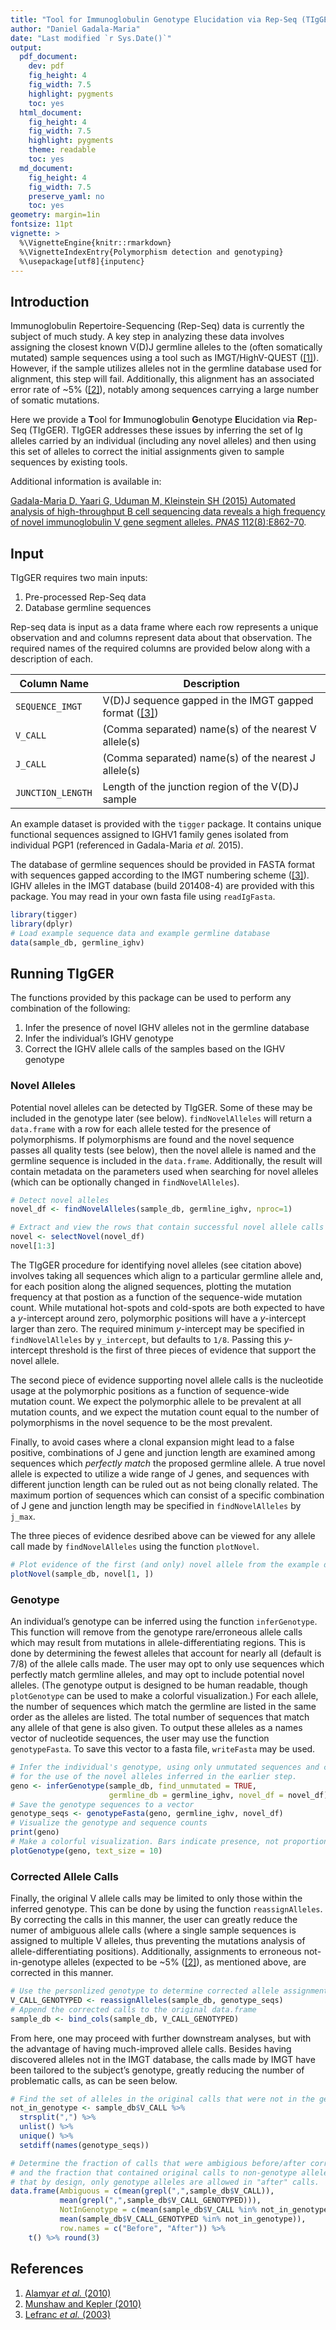 ```yaml
---
title: "Tool for Immunoglobulin Genotype Elucidation via Rep-Seq (TIgGER)"
author: "Daniel Gadala-Maria"
date: "Last modified `r Sys.Date()`"
output:
  pdf_document:
    dev: pdf
    fig_height: 4
    fig_width: 7.5
    highlight: pygments
    toc: yes
  html_document:
    fig_height: 4
    fig_width: 7.5
    highlight: pygments
    theme: readable
    toc: yes
  md_document:
    fig_height: 4
    fig_width: 7.5
    preserve_yaml: no
    toc: yes
geometry: margin=1in
fontsize: 11pt
vignette: >
  %\VignetteEngine{knitr::rmarkdown} 
  %\VignetteIndexEntry{Polymorphism detection and genotyping} 
  %\usepackage[utf8]{inputenc}
---
```


## Introduction 

Immunoglobulin Repertoire-Sequencing (Rep-Seq) data is currently the subject of 
much study. A key step in analyzing these data involves assigning the closest 
known V(D)J germline alleles to the (often somatically mutated) sample sequences
using a tool such as IMGT/HighV-QUEST ([[1]][1]). However, if the sample utilizes 
alleles not in the germline database used for alignment, this step will fail. 
Additionally, this alignment has an associated error rate of ~5% ([[2]][2]), 
notably among sequences carrying a large number of somatic mutations.

Here we provide a **T**ool for **I**mmuno**g**lobulin **G**enotype 
**E**lucidation via **R**ep-Seq (TIgGER). TIgGER addresses these issues by 
inferring the set of Ig alleles carried by an individual (including any novel 
alleles) and then using this set of alleles to correct the initial assignments 
given to sample sequences by existing tools.

Additional information is available in:

[Gadala-Maria D, Yaari G, Uduman M, Kleinstein SH (2015) Automated analysis of 
high-throughput B cell sequencing data reveals a high frequency of novel 
immunoglobulin V gene segment alleles. *PNAS* 
112(8):E862-70](http://www.pnas.org/content/early/2015/02/05/1417683112).


## Input

TIgGER requires two main inputs:

1. Pre-processed Rep-Seq data
2. Database germline sequences

Rep-seq data is input as a data frame where each row represents a unique 
observation and and columns represent data about that observation. The required
names of the required columns are provided below along with a description of 
each.

Column Name           | Description 
----------------------|---------------------------------------------------------
`SEQUENCE_IMGT`       | V(D)J sequence gapped in the IMGT gapped format ([[3]][3])
`V_CALL`              | (Comma separated) name(s) of the nearest V allele(s) 
`J_CALL`              | (Comma separated) name(s) of the nearest J allele(s) 
`JUNCTION_LENGTH`     | Length of the junction region of the V(D)J sample

An example dataset is provided with the `tigger` package. It contains unique 
functional sequences assigned to IGHV1 family genes isolated from individual 
PGP1 (referenced in Gadala-Maria *et al.* 2015).

The database of germline sequences should be provided in FASTA format with 
sequences gapped according to the IMGT numbering scheme ([[3]][3]). IGHV alleles in
the IMGT database (build 201408-4) are provided with this package. You may read 
in your own fasta file using `readIgFasta`.

```r
library(tigger)
library(dplyr)
# Load example sequence data and example germline database
data(sample_db, germline_ighv)
```

## Running TIgGER

The functions provided by this package can be used to perform any combination of
the following:

1. Infer the presence of novel IGHV alleles not in the germline database
2. Infer the individual's IGHV genotype
3. Correct the IGHV allele calls of the samples based on the IGHV genotype

### Novel Alleles

Potential novel alleles can be detected by TIgGER. Some of these may be included
in the genotype later (see below). `findNovelAlleles` will return a `data.frame`
with a row for each allele tested for the presence of polymorphisms. If
polymorphisms are found and the novel sequence passes all quality tests (see
below), then the novel allele is named and the germline sequence is included in
the `data.frame`. Additionally, the result will contain metadata on the 
parameters used when searching for novel alleles (which can be optionally
changed in `findNovelAlleles`).

```r
# Detect novel alleles
novel_df <- findNovelAlleles(sample_db, germline_ighv, nproc=1)
```

```r
# Extract and view the rows that contain successful novel allele calls
novel <- selectNovel(novel_df)
novel[1:3]
```

The TIgGER procedure for identifying novel alleles (see citation above) involves
taking all sequences which align to a particular germline allele and, for each 
position along the aligned sequences, plotting the mutation frequency at that 
postion as a function of the sequence-wide mutation count. While mutational 
hot-spots and cold-spots are both expected to have a *y*-intercept around zero, 
polymorphic positions will have a *y*-intercept larger than zero. The required 
minimum *y*-intercept may be specified in `findNovelAlleles` by `y_intercept`, but 
defaults to `1/8`. Passing this *y*-intercept threshold is the first of three 
pieces of evidence that support the novel allele.

The second piece of evidence supporting novel allele calls is the nucleotide
usage at the polymorphic positions as a function of sequence-wide mutation
count. We expect the polymorphic allele to be prevalent at all mutation counts,
and we expect the mutation count equal to the number of polymorphisms in the
novel sequence to be the most prevalent.

Finally, to avoid cases where a clonal expansion might lead to a false positive,
combinations of J gene and junction length are examined among sequences which 
*perfectly match* the proposed germline allele. A true novel allele is expected 
to utilize a wide range of J genes, and sequences with different junction length
can be ruled out as not being clonally related. The maximum portion of sequences
which can consist of a specific combination of J gene and junction length may be
specified in `findNovelAlleles` by `j_max`.

The three pieces of evidence desribed above can be viewed for any allele call
made by `findNovelAlleles` using the function `plotNovel`.


```r
# Plot evidence of the first (and only) novel allele from the example data
plotNovel(sample_db, novel[1, ])
```

### Genotype
An individual's genotype can be inferred using the function `inferGenotype`.
This function will remove from the genotype rare/erroneous allele calls which
may result from mutations in allele-differentiating regions. This is done by
determining the fewest alleles that account for nearly all (default is 7/8) of 
the allele calls made. The user may opt to only use sequences which perfectly
match germline alleles, and may opt to include potential novel alleles.
(The genotype output is designed to be human readable, though `plotGenotype`
can be used to make a colorful visualization.) For each allele, the
number of sequences which  match the germline are listed in the same order as
the alleles are listed. The total number of sequences that match any allele of
that gene is also given. To output these alleles as a names vector of nucleotide
sequences, the user may use the function `genotypeFasta`. To save this vector to
a fasta file, `writeFasta` may be used.

```r
# Infer the individual's genotype, using only unmutated sequences and checking
# for the use of the novel alleles inferred in the earlier step.
geno <- inferGenotype(sample_db, find_unmutated = TRUE,
                      germline_db = germline_ighv, novel_df = novel_df)
# Save the genotype sequences to a vector
genotype_seqs <- genotypeFasta(geno, germline_ighv, novel_df)
# Visualize the genotype and sequence counts
print(geno)
# Make a colorful visualization. Bars indicate presence, not proportion.
plotGenotype(geno, text_size = 10)

```

### Corrected Allele Calls

Finally, the original V allele calls may be limited to only those within the 
inferred genotype. This can be done by using the function `reassignAlleles`.
By correcting the calls in this manner, the user can greatly reduce the numer of
ambiguous allele calls (where a single sample sequences is assigned to multiple
V alleles, thus preventing the mutations analysis of allele-differentiating
positions). Additionally, assignments to erroneous not-in-genotype alleles
(expected to be ~5% ([[2]][2]), as mentioned above, are corrected in this manner.

```r
# Use the personlized genotype to determine corrected allele assignments
V_CALL_GENOTYPED <- reassignAlleles(sample_db, genotype_seqs)
# Append the corrected calls to the original data.frame
sample_db <- bind_cols(sample_db, V_CALL_GENOTYPED)
```

From here, one may proceed with further downstream analyses, but with the
advantage of having much-improved allele calls. Besides having discovered
alleles not in the IMGT database, the calls made by IMGT have been tailored to
the subject's genotype, greatly reducing the number of problematic calls, as
can be seen below.

```r
# Find the set of alleles in the original calls that were not in the genotype
not_in_genotype <- sample_db$V_CALL %>%
  strsplit(",") %>%
  unlist() %>%
  unique() %>%
  setdiff(names(genotype_seqs))

# Determine the fraction of calls that were ambigious before/after correction
# and the fraction that contained original calls to non-genotype alleles. Note
# that by design, only genotype alleles are allowed in "after" calls.
data.frame(Ambiguous = c(mean(grepl(",",sample_db$V_CALL)),
           mean(grepl(",",sample_db$V_CALL_GENOTYPED))),
           NotInGenotype = c(mean(sample_db$V_CALL %in% not_in_genotype),
           mean(sample_db$V_CALL_GENOTYPED %in% not_in_genotype)),
           row.names = c("Before", "After")) %>% 
    t() %>% round(3)

```


## References

1. [Alamyar *et al.* (2010)](http://www.imgt.org/IMGTindex/IMGTHighV-QUEST.html)
2. [Munshaw and Kepler (2010)](http://www.ncbi.nlm.nih.gov/pubmed/20147303)
3. [Lefranc *et al.* (2003)](http://www.ncbi.nlm.nih.gov/pubmed/12477501)

[1]: http://www.imgt.org/IMGTindex/IMGTHighV-QUEST.html "Alamyar et al. (2010)" 
[2]: http://www.ncbi.nlm.nih.gov/pubmed/20147303 "Munshaw and Kepler (2010)" 
[3]: http://www.ncbi.nlm.nih.gov/pubmed/12477501 "Lefranc et al. (2003)"
